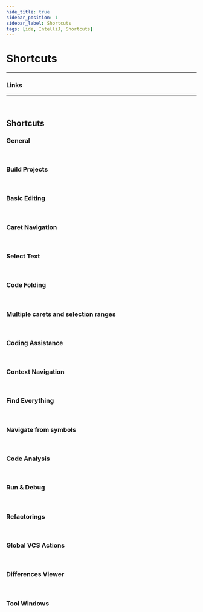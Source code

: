 ```yaml
---
hide_title: true
sidebar_position: 1
sidebar_label: Shortcuts
tags: [ide, IntelliJ, Shortcuts]
---
```


<CardHeading>

  # Shortcuts
</CardHeading>

---

<CardChapter>

### Links

  <Card 
    title="IntelliJ IDEA" 
    description="Predefined Windows keymap" 
    to="https://www.jetbrains.com/help/idea/reference-keymap-win-default.html?keymap=primary_windows" />
  <Card
    title="IntelliJ IDEA"
    description="Predefined macOS keymap"
    to="https://www.jetbrains.com/help/idea/reference-keymap-mac-default.html?keymap=primary_windows" />

---

  <Card 
    title="Key Combiner" 
    description="IntelliJ Key Combinations" 
    to="https://keycombiner.com/collections/intellij-idea/" />
</CardChapter>
<br/>

<CardHeading>

  ## Shortcuts
</CardHeading>


<CardChapter>

  ### General

  <TableIntellijGeneral />
</CardChapter>
<br/>


<CardChapter>

  ### Build Projects

  <TableIntellijBuild />
</CardChapter>
<br/>


<CardChapter>

  ### Basic Editing

  <TableIntellijBasic />
</CardChapter>
<br/>


<CardChapter>

  ### Caret Navigation

  <TableIntellijCaret />
</CardChapter>
<br/>


<CardChapter>

  ### Select Text

  <TableIntellijSelect />
</CardChapter>
<br/>


<CardChapter>

  ### Code Folding

  <TableIntellijCodeFolding />
</CardChapter>
<br/>


<CardChapter>

  ### Multiple carets and selection ranges

  <TableIntellijMultiple />
</CardChapter>
<br/>


<CardChapter>

  ### Coding Assistance

  <TableIntellijCodeAssistance />
</CardChapter>
<br/>


<CardChapter>

  ### Context Navigation

  <TableIntellijContext />
</CardChapter>
<br/>


<CardChapter>

  ### Find Everything

  <TableIntellijFindEverything />
</CardChapter>
<br/>


<CardChapter>

  ### Navigate from symbols

  <TableIntellijNavigate />
</CardChapter>
<br/>


<CardChapter>

  ### Code Analysis

  <TableIntellijCodeAnalysis />
</CardChapter>
<br/>


<CardChapter>

  ### Run & Debug

  <TableIntellijRunDebug />
</CardChapter>
<br/>


<CardChapter>

  ### Refactorings

  <TableIntellijRefactoring />
</CardChapter>
<br/>


<CardChapter>

  ### Global VCS Actions

  <TableIntellijGlobalVcs />
</CardChapter>
<br/>


<CardChapter>

  ### Differences Viewer

  <TableIntellijDifferences />
</CardChapter>
<br/>


<CardChapter>

  ### Tool Windows

  <TableIntellijToolWindows />
</CardChapter>
<br/>